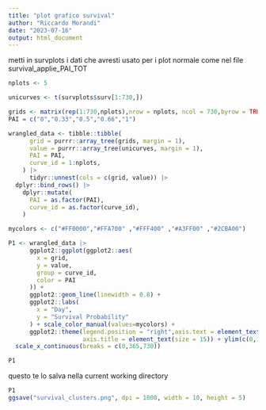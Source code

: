 ```yaml
---
title: "plot grafico survival"
author: "Riccardo Morandi"
date: "2023-07-16"
output: html_document
---
```


metti in survplots i dati che avresti usato per i plot normale come nel file survival_applie_PAI_TOT

```r
nplots <- 5

unicurves <- t(survplots$surv[1:730,])

grids <- matrix(rep(1:730,nplots),nrow = nplots, ncol = 730,byrow = TRUE)
PAI = c("0","0.33","0.5","0.66","1")

wrangled_data <- tibble::tibble(
      grid = purrr::array_tree(grids, margin = 1),
      value = purrr::array_tree(unicurves, margin = 1),
      PAI = PAI,
      curve_id = 1:nplots,
    ) |>
      tidyr::unnest(cols = c(grid, value)) |> 
  dplyr::bind_rows() |>
    dplyr::mutate(
      PAI = as.factor(PAI),
      curve_id = as.factor(curve_id),
    )

```

```r
mycolors <- c("#FF0000","#FFA700" ,"#FFF400" ,"#A3FF00" ,"#2CBA00")

P1 <- wrangled_data |>
      ggplot2::ggplot(ggplot2::aes(
        x = grid,
        y = value,
        group = curve_id,
        color = PAI
      )) +
      ggplot2::geom_line(linewidth = 0.8) +
      ggplot2::labs(
        x = "Day",
        y = "Survival Probability"
      ) + scale_color_manual(values=mycolors) +
      ggplot2::theme(legend.position = "right",axis.text = element_text(size = 12),
                     axis.title = element_text(size = 15)) + ylim(c(0,1)) + xlim(c(0,730)) +
  scale_x_continuous(breaks = c(0,365,730))

P1
```


questo te lo salva nella current working directory

```r
P1
ggsave("survival_clusters.png", dpi = 1000, width = 10, height = 5)
```
